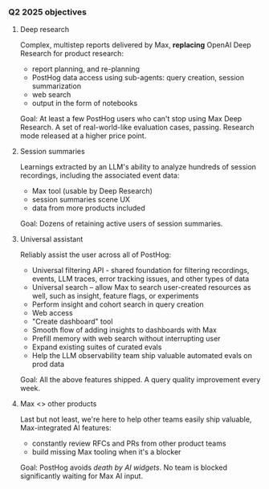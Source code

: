 ### Q2 2025 objectives

1. Deep research

    Complex, multistep reports delivered by Max, **replacing** OpenAI Deep Research for product research:
    - report planning, and re-planning
    - PostHog data access using sub-agents: query creation, session summarization
    - web search
    - output in the form of notebooks

    Goal: At least a few PostHog users who can't stop using Max Deep Research. A set of real-world-like evaluation cases, passing. Research mode released at a higher price point.

2. Session summaries
    
    Learnings extracted by an LLM's ability to analyze hundreds of session recordings, including the associated event data:
    - Max tool (usable by Deep Research)
    - session summaries scene UX
    - data from more products included

    Goal: Dozens of retaining active users of session summaries.

3. Universal assistant

    Reliably assist the user across all of PostHog:
    - Universal filtering API - shared foundation for filtering recordings, events, LLM traces, error tracking issues, and other types of data
    - Universal search – allow Max to search user-created resources as well, such as insight, feature flags, or experiments
    - Perform insight and cohort search in query creation
    - Web access
    - "Create dashboard" tool
    - Smooth flow of adding insights to dashboards with Max
    - Prefill memory with web search without interrupting user
    - Expand existing suites of curated evals
    - Help the LLM observability team ship valuable automated evals on prod data

    Goal: All the above features shipped. A query quality improvement every week.

4. Max <> other products

    Last but not least, we're here to help other teams easily ship valuable, Max-integrated AI features:
    - constantly review RFCs and PRs from other product teams
    - build missing Max tooling when it's a blocker

    Goal: PostHog avoids _death by AI widgets_. No team is blocked significantly waiting for Max AI input.

